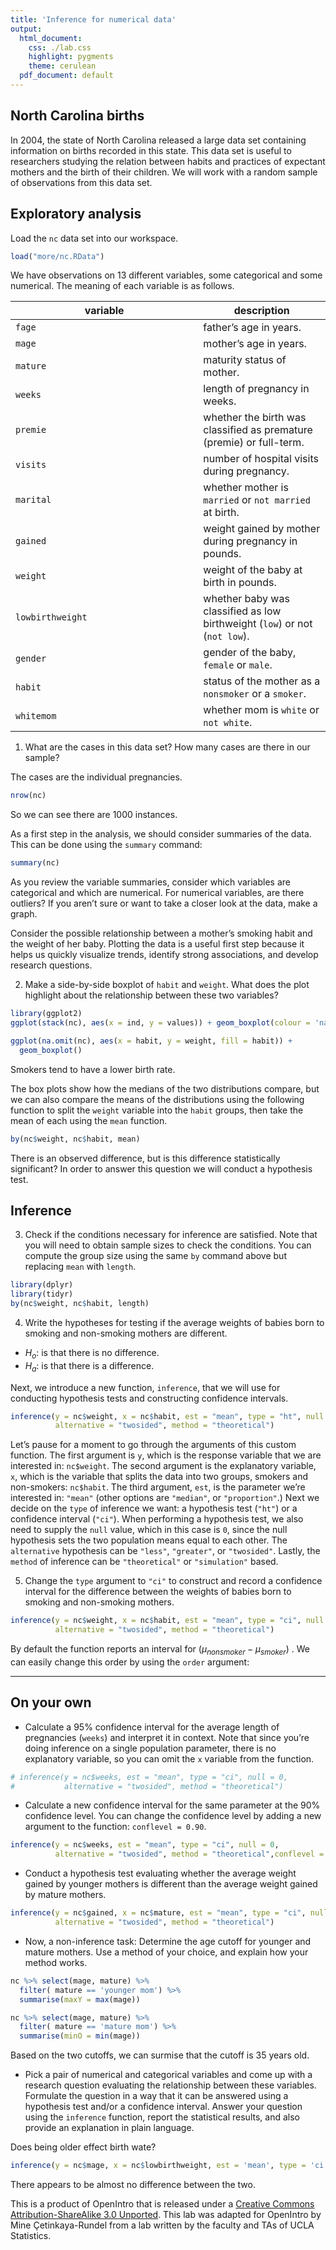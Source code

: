 ```yaml
---
title: 'Inference for numerical data'
output:
  html_document:
    css: ./lab.css
    highlight: pygments
    theme: cerulean
  pdf_document: default
---
```


## North Carolina births

In 2004, the state of North Carolina released a large data set containing 
information on births recorded in this state. This data set is useful to 
researchers studying the relation between habits and practices of expectant 
mothers and the birth of their children. We will work with a random sample of 
observations from this data set.

## Exploratory analysis

Load the `nc` data set into our workspace.

```r
load("more/nc.RData")
```

We have observations on 13 different variables, some categorical and some 
numerical. The meaning of each variable is as follows.

variable         | description
---------------- | -----------
`fage`           | father's age in years.
`mage`           | mother's age in years.
`mature`         | maturity status of mother.
`weeks`          | length of pregnancy in weeks.
`premie`         | whether the birth was classified as premature (premie) or full-term.
`visits`         | number of hospital visits during pregnancy.
`marital`        | whether mother is `married` or `not married` at birth.
`gained`         | weight gained by mother during pregnancy in pounds.
`weight`         | weight of the baby at birth in pounds.
`lowbirthweight` | whether baby was classified as low birthweight (`low`) or not (`not low`).
`gender`         | gender of the baby, `female` or `male`.
`habit`          | status of the mother as a `nonsmoker` or a `smoker`.
`whitemom`       | whether mom is `white` or `not white`.

1.  What are the cases in this data set? How many cases are there in our sample?

The cases are the individual pregnancies. 

```r
nrow(nc)
```

So we can see there are 1000 instances.

As a first step in the analysis, we should consider summaries of the data. This
can be done using the `summary` command:

```r
summary(nc)
```

As you review the variable summaries, consider which variables are categorical 
and which are numerical. For numerical variables, are there outliers? If you 
aren't sure or want to take a closer look at the data, make a graph.

Consider the possible relationship between a mother's smoking habit and the 
weight of her baby. Plotting the data is a useful first step because it helps 
us quickly visualize trends, identify strong associations, and develop research
questions.

2.  Make a side-by-side boxplot of `habit` and `weight`. What does the plot 
highlight about the relationship between these two variables?

```r
library(ggplot2)
ggplot(stack(nc), aes(x = ind, y = values)) + geom_boxplot(colour = 'navy blue', fill = 'light blue')
```


```r
ggplot(na.omit(nc), aes(x = habit, y = weight, fill = habit)) + 
  geom_boxplot()
```

Smokers tend to have a lower birth rate. 

The box plots show how the medians of the two distributions compare, but we can
also compare the means of the distributions using the following function to 
split the `weight` variable into the `habit` groups, then take the mean of each
using the `mean` function.

```r
by(nc$weight, nc$habit, mean)
```

There is an observed difference, but is this difference statistically 
significant? In order to answer this question we will conduct a hypothesis test.

## Inference

3.  Check if the conditions necessary for inference are satisfied. Note that 
you will need to obtain sample sizes to check the conditions. You can compute 
the group size using the same `by` command above but replacing `mean` with 
`length`.

```r
library(dplyr)
library(tidyr)
by(nc$weight, nc$habit, length)
```


4.  Write the hypotheses for testing if the average weights of babies born to 
smoking and non-smoking mothers are different.

* $H_o:$ is that there is no difference. 
* $H_a:$ is that there is a difference.





Next, we introduce a new function, `inference`, that we will use for conducting
hypothesis tests and constructing confidence intervals. 

```r
inference(y = nc$weight, x = nc$habit, est = "mean", type = "ht", null = 0, 
          alternative = "twosided", method = "theoretical")
```

Let's pause for a moment to go through the arguments of this custom function. 
The first argument is `y`, which is the response variable that we are 
interested in: `nc$weight`. The second argument is the explanatory variable, 
`x`, which is the variable that splits the data into two groups, smokers and 
non-smokers: `nc$habit`. The third argument, `est`, is the parameter we're 
interested in: `"mean"` (other options are `"median"`, or `"proportion"`.) Next
we decide on the `type` of inference we want: a hypothesis test (`"ht"`) or a 
confidence interval (`"ci"`). When performing a hypothesis test, we also need 
to supply the `null` value, which in this case is `0`, since the null 
hypothesis sets the two population means equal to each other. The `alternative`
hypothesis can be `"less"`, `"greater"`, or `"twosided"`. Lastly, the `method` 
of inference can be `"theoretical"` or `"simulation"` based.

5.  Change the `type` argument to `"ci"` to construct and record a confidence 
interval for the difference between the weights of babies born to smoking and 
non-smoking mothers.





```r
inference(y = nc$weight, x = nc$habit, est = "mean", type = "ci", null = 0, 
          alternative = "twosided", method = "theoretical")
```

By default the function reports an interval for ($\mu_{nonsmoker} - \mu_{smoker}$)
. We can easily change this order by using the `order` argument:


* * *

## On your own

-   Calculate a 95% confidence interval for the average length of pregnancies 
(`weeks`) and interpret it in context. Note that since you're doing inference 
on a single population parameter, there is no explanatory variable, so you can 
omit the `x` variable from the function.
```r
# inference(y = nc$weeks, est = "mean", type = "ci", null = 0, 
#           alternative = "twosided", method = "theoretical")
```
-   Calculate a new confidence interval for the same parameter at the 90% 
confidence level. You can change the confidence level by adding a new argument 
to the function: `conflevel = 0.90`.

```r

inference(y = nc$weeks, est = "mean", type = "ci", null = 0, 
          alternative = "twosided", method = "theoretical",conflevel = 0.90)
```

-   Conduct a hypothesis test evaluating whether the average weight gained by 
younger mothers is different than the average weight gained by mature mothers.

```r
inference(y = nc$gained, x = nc$mature, est = "mean", type = "ci", null = 0, 
          alternative = "twosided", method = "theoretical")
```


-   Now, a non-inference task: Determine the age cutoff for younger and mature 
mothers. Use a method of your choice, and explain how your method works.

```r
nc %>% select(mage, mature) %>% 
  filter( mature == 'younger mom') %>% 
  summarise(maxY = max(mage))

nc %>% select(mage, mature) %>% 
  filter( mature == 'mature mom') %>% 
  summarise(minO = min(mage))

```
Based on the two cutoffs,
 we can surmise that the cutoff is 35 years old. 
 
-   Pick a pair of numerical and categorical variables and come up with a 
research question evaluating the relationship between these variables. 
Formulate the question in a way that it can be answered using a hypothesis test
and/or a confidence interval. Answer your question using the `inference` 
function, report the statistical results, and also provide an explanation in 
plain language.

Does being older effect birth wate?

```r
inference(y = nc$mage, x = nc$lowbirthweight, est = 'mean', type = 'ci', null = 0, alternative = 'twosided', method = 'theoretical')
```

There appears to be almost no difference between the two. 


<div id="license">
This is a product of OpenIntro that is released under a [Creative Commons 
Attribution-ShareAlike 3.0 Unported](http://creativecommons.org/licenses/by-sa/3.0).
This lab was adapted for OpenIntro by Mine &Ccedil;etinkaya-Rundel from a lab 
written by the faculty and TAs of UCLA Statistics.
</div>
